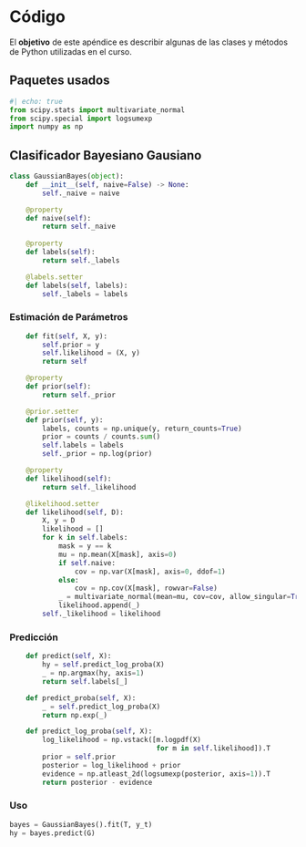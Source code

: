 # Código

El **objetivo** de este apéndice es describir algunas de las clases y métodos
de Python utilizadas en el curso. 

## Paquetes usados {.unnumbered}

```python
#| echo: true
from scipy.stats import multivariate_normal
from scipy.special import logsumexp
import numpy as np
```

## Clasificador Bayesiano Gausiano

```python
class GaussianBayes(object):
    def __init__(self, naive=False) -> None:
        self._naive = naive

    @property
    def naive(self):
        return self._naive
    
    @property
    def labels(self):
        return self._labels

    @labels.setter
    def labels(self, labels):
        self._labels = labels        
```

### Estimación de Parámetros

```python
    def fit(self, X, y):
        self.prior = y
        self.likelihood = (X, y)
        return self
```

```python
    @property
    def prior(self):
        return self._prior

    @prior.setter
    def prior(self, y):
        labels, counts = np.unique(y, return_counts=True)
        prior = counts / counts.sum()        
        self.labels = labels
        self._prior = np.log(prior)
```


```python
    @property
    def likelihood(self):
        return self._likelihood

    @likelihood.setter
    def likelihood(self, D):
        X, y = D
        likelihood = []
        for k in self.labels:
            mask = y == k
            mu = np.mean(X[mask], axis=0)
            if self.naive:
                cov = np.var(X[mask], axis=0, ddof=1)
            else:
                cov = np.cov(X[mask], rowvar=False)
            _ = multivariate_normal(mean=mu, cov=cov, allow_singular=True)
            likelihood.append(_)
        self._likelihood = likelihood
```

### Predicción

```python
    def predict(self, X):
        hy = self.predict_log_proba(X)
        _ = np.argmax(hy, axis=1)
        return self.labels[_]
```

```python
    def predict_proba(self, X):
        _ = self.predict_log_proba(X)
        return np.exp(_)
```

```python
    def predict_log_proba(self, X):
        log_likelihood = np.vstack([m.logpdf(X) 
                                    for m in self.likelihood]).T
        prior = self.prior
        posterior = log_likelihood + prior
        evidence = np.atleast_2d(logsumexp(posterior, axis=1)).T
        return posterior - evidence
```

### Uso

```python
bayes = GaussianBayes().fit(T, y_t)
hy = bayes.predict(G)
```
